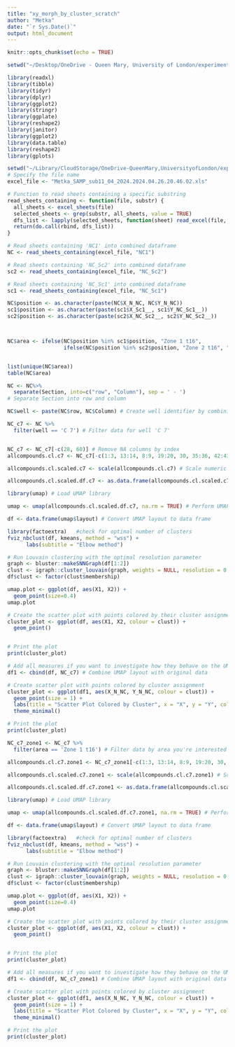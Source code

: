 ```yaml
---
title: "xy_morph_by_cluster_scratch"
author: "Metka"
date: "`r Sys.Date()`"
output: html_document
---
```


```r
knitr::opts_chunk$set(echo = TRUE)
```

```r
setwd("~/Desktop/OneDrive - Queen Mary, University of London/experiments/Project2/2024.03.09_DAPT12/Scratch/t16")
```

```r
library(readxl)
library(tibble)
library(tidyr)
library(dplyr)
library(ggplot2)
library(stringr)
library(ggplate)
library(reshape2)
library(janitor)
library(ggplot2)
library(data.table)
library(reshape2)
library(gplots)
```




```r
setwd("~/Library/CloudStorage/OneDrive-QueenMary,UniversityofLondon/experiments/Project2/2024.04.19_DBT6/Scratch/t16/Morph")
# Specify the file name
excel_file <- "Metka_SAMP_sub11_04_2024.2024.04.26.20.46.02.xls"

# Function to read sheets containing a specific substring
read_sheets_containing <- function(file, substr) {
  all_sheets <- excel_sheets(file)
  selected_sheets <- grep(substr, all_sheets, value = TRUE)
  dfs_list <- lapply(selected_sheets, function(sheet) read_excel(file, sheet = sheet, skip = 1))
  return(do.call(rbind, dfs_list))
}

# Read sheets containing 'NC1' into combined dataframe
NC <- read_sheets_containing(excel_file, "NC1")

# Read sheets containing 'NC_Sc2' into combined dataframe
sc2 <- read_sheets_containing(excel_file, "NC_Sc2")

# Read sheets containing 'NC_Sc1' into combined dataframe
sc1 <- read_sheets_containing(excel_file, "NC_Sc1")

NC$position <- as.character(paste(NC$X_N_NC, NC$Y_N_NC))
sc1$position <- as.character(paste(sc1$X_Sc1__, sc1$Y_NC_Sc1__))
sc2$position <- as.character(paste(sc2$X_NC_Sc2__, sc2$Y_NC_Sc2__))



NC$area <- ifelse(NC$position %in% sc1$position, "Zone 1 t16",  
                  ifelse(NC$position %in% sc2$position, "Zone 2 t16", "Zone 3 t16"))


list(unique(NC$area))
table(NC$area)

NC <- NC%>% 
  separate(Section, into=c("row", "Column"), sep = ' - ')
# Separate Section into row and column

NC$well <- paste(NC$row, NC$Column) # Create well identifier by combining row and column
```

```r
NC_c7 <- NC %>% 
  filter(well == 'C 7') # Filter data for well 'C 7' 


NC_c7 <- NC_c7[-c(28, 60)] # Remove NA columns by index
allcompounds.cl.c7 <- NC_c7[-c(1:3, 13:14, 8:9, 19:20, 30, 35:36, 42:43, 48:49, 55:56, 62:68)] # Remove non-numeric and spatial columns

allcompounds.cl.scaled.c7 <- scale(allcompounds.cl.c7) # Scale numeric data

allcompounds.cl.scaled.df.c7 <- as.data.frame(allcompounds.cl.scaled.c7) # Convert to data frame
```
```r
library(umap) # Load UMAP library

umap <- umap(allcompounds.cl.scaled.df.c7, na.rm = TRUE) # Perform UMAP

df <- data.frame(umap$layout) # Convert UMAP layout to data frame
```
```r
library(factoextra)   #check for optimal number of clusters
fviz_nbclust(df, kmeans, method = "wss") +
      labs(subtitle = "Elbow method")

```

```r
# Run Louvain clustering with the optimal resolution parameter
graph <- bluster::makeSNNGraph(df[1:2])
clust <- igraph::cluster_louvain(graph, weights = NULL, resolution = 0.02)
df$clust <- factor(clust$membership)

umap.plot <- ggplot(df, aes(X1, X2)) +
  geom_point(size=0.4)
umap.plot

# Create the scatter plot with points colored by their cluster assignment
cluster_plot <- ggplot(df, aes(X1, X2, colour = clust)) +
  geom_point() 


# Print the plot
print(cluster_plot)
```

```r
# Add all measures if you want to investigate how they behave on the UMAP
df1 <- cbind(df, NC_c7) # Combine UMAP layout with original data

# Create scatter plot with points colored by cluster assignment
cluster_plot <- ggplot(df1, aes(X_N_NC, Y_N_NC, colour = clust)) +
  geom_point(size = 1) +
  labs(title = "Scatter Plot Colored by Cluster", x = "X", y = "Y", colour = "Cluster") +
  theme_minimal()

# Print the plot
print(cluster_plot)
```

```r
NC_c7_zone1 <- NC_c7 %>% 
  filter(area == 'Zone 1 t16') # Filter data by area you're interested in' 

allcompounds.cl.c7.zone1 <- NC_c7_zone1[-c(1:3, 13:14, 8:9, 19:20, 30, 35:36, 42:43, 48:49, 55:56, 62:68)] # Remove non-numeric and spatial columns

allcompounds.cl.scaled.c7.zone1 <- scale(allcompounds.cl.c7.zone1) # Scale numeric data

allcompounds.cl.scaled.df.c7.zone1 <- as.data.frame(allcompounds.cl.scaled.c7.zone1) # Convert to data frame
```
```r
library(umap) # Load UMAP library

umap <- umap(allcompounds.cl.scaled.df.c7.zone1, na.rm = TRUE) # Perform UMAP

df <- data.frame(umap$layout) # Convert UMAP layout to data frame
```
```r
library(factoextra)   #check for optimal number of clusters
fviz_nbclust(df, kmeans, method = "wss") +
      labs(subtitle = "Elbow method")

```

```r
# Run Louvain clustering with the optimal resolution parameter
graph <- bluster::makeSNNGraph(df[1:2])
clust <- igraph::cluster_louvain(graph, weights = NULL, resolution = 0.1)
df$clust <- factor(clust$membership)

umap.plot <- ggplot(df, aes(X1, X2)) +
  geom_point(size=0.4)
umap.plot

# Create the scatter plot with points colored by their cluster assignment
cluster_plot <- ggplot(df, aes(X1, X2, colour = clust)) +
  geom_point() 


# Print the plot
print(cluster_plot)
```

```r
# Add all measures if you want to investigate how they behave on the UMAP
df1 <- cbind(df, NC_c7_zone1) # Combine UMAP layout with original data

# Create scatter plot with points colored by cluster assignment
cluster_plot <- ggplot(df1, aes(X_N_NC, Y_N_NC, colour = clust)) +
  geom_point(size = 1) +
  labs(title = "Scatter Plot Colored by Cluster", x = "X", y = "Y", colour = "Cluster") +
  theme_minimal()

# Print the plot
print(cluster_plot)
```















